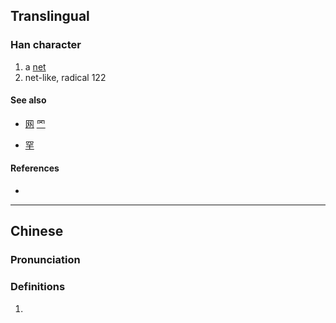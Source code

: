 {{character info/new}}
{{also|穴|四|罓}}
==Translingual==

===Han character===
{{Han char|rn=14|rad=冖|as=02|sn=4|four=|canj=BC|ids=⿱冖儿}}

# a [[net]]
# net-like, radical 122

====See also====
* {{l|mul|穴}} [[网]] [[罓]]
* {{l|mul|罙}} [[罕]]

====References====
* {{Han ref|kx=0130.151|uh=34C1|ud=13505}}

----

==Chinese==
{{zh-forms}}

===Pronunciation===
{{zh-pron
|m=wǎng
|c=mong5
|mc=
|oc=
|ma=
|cat=n,a
}}

===Definitions===
{{zh-hanzi}}

# {{rfdef|lang=zh}}